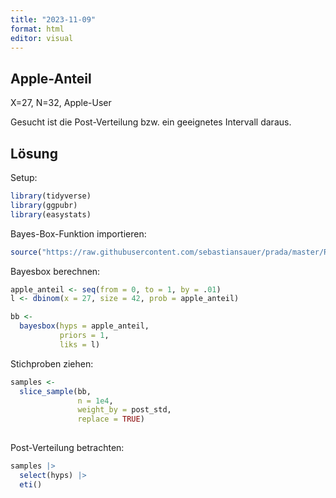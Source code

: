 ```yaml
---
title: "2023-11-09"
format: html
editor: visual
---
```


## Apple-Anteil

X=27, N=32, Apple-User

Gesucht ist die Post-Verteilung bzw. ein geeignetes Intervall daraus.

## Lösung

Setup:

```r
library(tidyverse)
library(ggpubr)
library(easystats)
```

Bayes-Box-Funktion importieren:

```r
source("https://raw.githubusercontent.com/sebastiansauer/prada/master/R/NAME_bayesbox.R") 

```

Bayesbox berechnen:

```r
apple_anteil <- seq(from = 0, to = 1, by = .01)
l <- dbinom(x = 27, size = 42, prob = apple_anteil)
```

```r
bb <- 
  bayesbox(hyps = apple_anteil,
           priors = 1,
           liks = l)
```

Stichproben ziehen:

```r
samples <-
  slice_sample(bb,
               n = 1e4,
               weight_by = post_std,
               replace = TRUE)
  
```

Post-Verteilung betrachten:

```r
samples |> 
  select(hyps) |> 
  eti()
```
